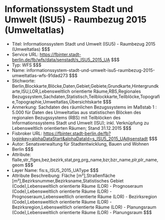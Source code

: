 # Informationssystem Stadt und Umwelt (ISU5) - Raumbezug 2015 (Umweltatlas)
- Titel: Informationssystem Stadt und Umwelt (ISU5) - Raumbezug 2015 (Umweltatlas) $$$
- Service URL: https://fbinter.stadt-berlin.de/fb/wfs/data/senstadt/s_ISU5_2015_UA $$$
- Typ: WFS $$$
- Name: informationssystem-stadt-und-umwelt-isu5-raumbezug-2015-umweltatlas-wfs-91dad273 $$$
- Stichworte: Berlin,Blockkarte,Blöcke,Daten,Gebiet,Gebiete,Grundkarte,Hintergrundkarte,ISU,LOR,Lebensweltlich orientierte Räume,RBS,Regionales Bezugssystem,Sachdaten,Statistisch,Teilblockkarte,Teilblöcke,Topografie,Topographie,Umweltatlas,Übersichtskarte $$$
- Anmerkung: Sachdaten des räumlichen Bezugssystems im Maßstab 1 : 5.000 für Daten des Umweltatlas aus statistischen Blöcken des regionalen Bezugssystems (RBS) mit Teilblöcken des Informationssystems Stadt und Umwelt (ISU); inkl. Verknüpfung zu Lebensweltlich orientierten Räumen; Stand 31.12.2015 $$$
- Fisbroker URL: https://fbinter.stadt-berlin.de/fb?loginkey=alphaDataStart&alphaDataId=s_ISU5_2015_UA@senstadt $$$
- Autor: Senatsverwaltung für Stadtentwicklung, Bauen und Wohnen Berlin $$$
- Attribute: flalle,str_flges,bez,bezirk,stat,prg,prg_name,bzr,bzr_name,plr,plr_name,geom $$$
- Layer Name: fis:s_ISU5_2015_UAType $$$
- Attribute Beschreibung: Fläche [m²],Straßenfläche [m²],Bezirksnummer,Bezirksname,Statistisches Gebiet (Code),Lebensweltlich orientierte Räume (LOR) - Prognoseraum (Code),Lebensweltlich orientierte Räume (LOR) - Prognoseraum,Lebensweltlich orientierte Räume (LOR) - Bezirksregion (Code),Lebensweltlich orientierte Räume (LOR) - Bezirksregion,Lebensweltlich orientierte Räume (LOR) - Planungsraum (Code),Lebensweltlich orientierte Räume (LOR) - Planungsraum $$$
